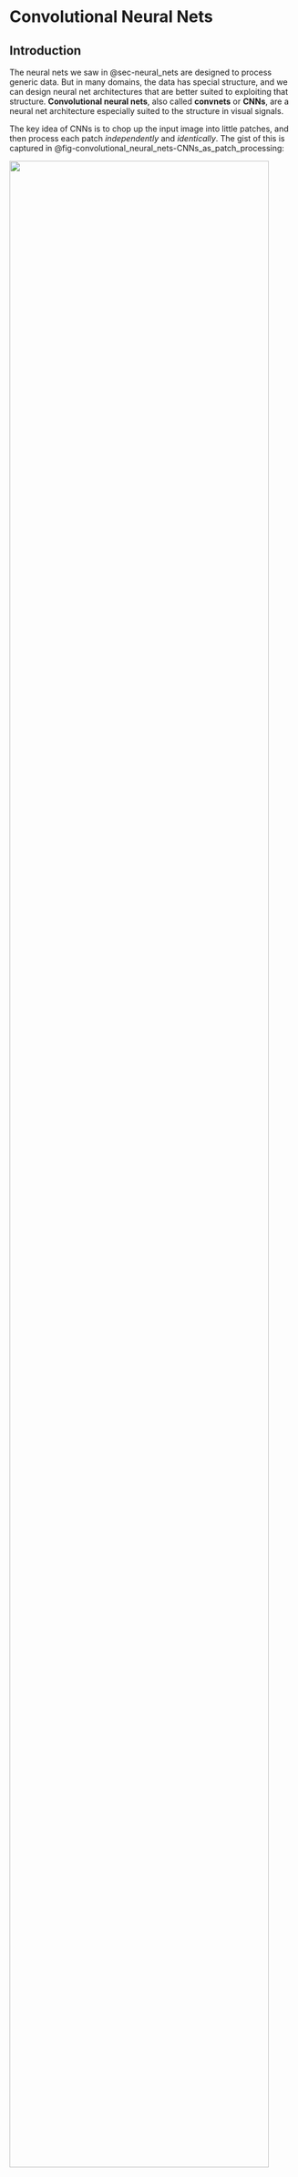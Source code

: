 # Convolutional Neural Nets {#sec-convolutional_neural_nets}

## Introduction

The neural nets we saw in @sec-neural_nets are designed to process generic data. But in many domains, the data has special structure, and we can design neural net architectures that are better suited to exploiting that structure. **Convolutional neural nets**, also called **convnets** or **CNNs**, are a neural net architecture especially suited to the structure in visual signals.

The key idea of CNNs is to chop up the input image into little patches,
and then process each patch *independently* and *identically*. The gist
of this is captured in
@fig-convolutional_neural_nets-CNNs_as_patch_processing:

:::{#fig-convolutional_neural_nets-CNNs_as_patch_processing}
![](figures/convolutional_neural_nets/CNNs_as_patch_processing.png){width="95%"}

CNNs as patch processing. *Photo source*: Fredo Durand.
:::

:::{.column-margin}
CNNs are also well suited to processing many other
spatial or temporal signals, such as geospatial data or sounds. If there
is a natural way to scan across a signal, processing each windowed
region separately, then CNNs may be a reasonable choice.
:::


Each patch is processed with a classifier module, which is a neural net.
Essentially, this neural net scans across the patches in the input and
classifies each. The output is a label *for each patch in the input
image*. If we rearrange these predictions back into the shape of the
input image and color code them, we get the below input-output mapping
(@fig-convolutional_neural_nets-CNN_example_coarse):

:::{#fig-convolutional_neural_nets-CNN_example_coarse}
![](figures/convolutional_neural_nets/CNN_example_coarse.png){width="95%"}

Input-output mapping of a CNN.
:::

Notice that this is quite different than the neural nets we saw in @sec-neural_nets, which output a single prediction on the entire image; CNNs output a two-dimensional (2D) *array* of predictions.
We may also chop up the image into *overlapping* patches. If we do this
densely, such that each patch is one pixel offset from the last, we get
a full resolution image of predictions
(@fig-convolutional_neural_nets-CNN_example_fine):

:::{#fig-convolutional_neural_nets-CNN_example_fine}
![](./figures/convolutional_neural_nets/CNN_example_fine.png){width="95%"}

Dense input-output mapping.
:::

Now that looks impressive! This CNN solved a task known as **semantic
segmentation**, which is the task of assigning a class label to each
pixel in an image. One reason CNNs are powerful is because they map an
input image to an output image *with the same shape*, rather than
outputting a single label like in the nets we saw in previous chapters.
CNNs can also be generalized to input and output other kinds of
structures. The key property is that the output matches the topology of
the input: an N-dimensional (ND) tensor of inputs will be mapped to an
ND tensor of outputs.

Keeping in mind that chopping up and predicting is really all a CNN is
doing, we will now dive into the details of how they work.

## Convolutional Layers

CNNs are neural networks that are composed of **convolutional layers**. A convolutional layer
transforms inputs $\mathbf{x}_{\texttt{in}}$ to outputs
$\mathbf{x}_{\texttt{out}}$ by convolving $\mathbf{x}_{\texttt{in}}$
with one or more filters $\mathbf{w}$. A convolutional layer with a
single filter looks like this: 
$$\begin{aligned}\mathbf{x}_{\texttt{out}}= \mathbf{w} \star \mathbf{x}_{\texttt{in}}+ b & \quad\quad \triangleleft \quad \texttt{conv}
\end{aligned}
$${#eq-convolutional_neural_nets-convolutional_filter}
where $\mathbf{w}$ is the kernel and $b$ is the bias; $\theta = [\mathbf{w}, b]$ are the parameters of this layer. 

:::{.column-margin}
In this chapter, we deviate slightly from our usual notation and use lowercase for convolutional filter $\mathbf{w}$, regardless of whether the kernel is a 1D array, a 2D array, or an ND array.
:::


Recalling the definition of the operator $\star$ from @sec-linear_image_filtering, we give here an example of
a convolutional layer over a 2D array $\mathbf{x}_{\texttt{in}}$, using
a square kernel of size $K \times K$: 

$$\begin{aligned}x_{\texttt{out}}[n,m] =
b + \sum_{k_1,k_2=-K}^K w[k_1,k_2] x_{\texttt{in}}[n+k_1,m+k_2] & \quad\quad \\
\triangleleft \quad \texttt{conv}\quad \text{(expanded)}
\end{aligned}$${#eq-convolutional_neural_nets-convolutional_filter_expanded} 

:::{.column-margin}
"Convolutional" layers in deep nets are typically actually defined as cross-correlations ($\star$) and we stick to that convention in this book. We need not worry about the misnomer because whether you implement the layers with convolution or cross-correlation usually makes no difference for learning. This is because both *span an identical hypothesis space* (any cross-correlation can be converted to an equivalent convolution by flipping the filter horizontally and vertically).
:::

As discussed in @sec-linear_image_filtering, convolution is just a special kind of linear transform. Similarly, a convolutional layer is just a special kind of linear layer. It is a linear layer whose matrix $\mathbf{W}$ is Toeplitz. We can view it either as a matrix or as a neural net, as shown in @fig-convolutional_neural_nets-conv_matrix_vs_net, which shows the case of a one-dimensional (1D) convolution over a 1D signal $\mathbf{x}_{\texttt{in}}$, with zero bias.

![Two equivalent visualizations of a convolutional layer.](figures/convolutional_neural_nets/conv_matrix_vs_net.png){width="100%" #fig-convolutional_neural_nets-conv_matrix_vs_net}

We already saw that convolutional filters are useful for image processing in [Foundations of Image Processing](/part_foundation_image_processing.html) and @sec-linear_filters. In those sections, we introduced a variety of hand-designed filter banks with useful properties. A CNN instead *learns* an effective filter bank.


### Multi-Input, Multi-Output Convolutional Layers

In image processing, convolution usually refers to filtering a 1-channel
signal and producing a 1-channel output, e.g., filtering a grayscale
image and producing a scalar-valued response image. In neural networks,
convolutional layers are more general, and typically map a multichannel
input to a multichannel output. In this section we define how to handle
multichannel inputs, then how to handle multichannel outputs, and then
put them together to define the fully general convolutional layer.

##### Multichannel inputs {#multichannel-inputs .unnumbered}

Suppose we have an RGB image
$\mathbf{x}_{\texttt{in}}\in \mathbb{R}^{3 \times N \times M}$. To apply
a convolutional layer to such a multichannel image we simply use a
multichannel filter $\mathbf{w} \in \mathbb{R}^{C \times K \times K}$,
and filter each input channel with the corresponding filter channel,
then sum the responses: 
$$\begin{aligned}    \mathbf{x}_{\texttt{out}}= \sum_{c} \mathbf{w}[c,:,:] \star \mathbf{x}_{\texttt{in}}[c,:,:] + b[c] & \quad \triangleleft \quad\texttt{conv}\quad \text{(multichannel in)}
\end{aligned}$$

##### Multichannel outputs {#multichannel-outputs .unnumbered}

Above we saw a convolutional layer with just a single filter. More
commonly each convolutional layer in a neural network will apply a set
of filters, i.e. a **filter bank**. If we have a bank of $C$
filters $\mathbf{w}_0, \ldots, \mathbf{w}_{C-1}$, and apply them to a
grayscale input image
$\mathbf{x}_{\texttt{in}}\in \mathbb{R}^{N \times M}$, we get $C$ output images: 
$$\begin{aligned}
    \mathbf{x}_{\texttt{out}}[0,:,:] &= \mathbf{w}[0,:,:] \star \mathbf{x}_{\texttt{in}}+ b[0]\\
    &\vdots \nonumber\\
    \mathbf{x}_{\texttt{out}}[C,:,:] &= \mathbf{w}[C-1,:,:] \star \mathbf{x}_{\texttt{in}}+ b[C-1]
\end{aligned}$${#eq-convolutional_neural_nets0-convolutional_layer_filter_bank} 

Now $\mathbf{x}_{\texttt{out}}$ is an image with $C$
channels. Each channel is the response of the input image to one of the
filters.

:::{.column-margin}
We use the term "image" to refer to any 2D
array of measurements or features. An image does not have to be a
conventional photograph.
:::

We call each of these channels a **feature map**, as it shows some features of the input, such as where
the vertical edges are.

##### Multi-Input, Multi-Output {#multi-input-multi-output .unnumbered}

Putting both of the above together, we can define a general
convolutional layer that maps a signal with $C_{\texttt{in}}$ input
channels to a signal with $C_{\texttt{out}}$ output channels. Here is
what this looks like for an image
$\mathbf{x}_{\texttt{in}}\in \mathbb{R}^{C_{\texttt{in}}\times N \times M}$,
where $c_2$ indexes the output channel, with
$c_2 \in \{0, \ldots, C_{\texttt{out}}-1\}$: 

$$\begin{aligned}\mathbf{x}_{\texttt{out}}[c_{\texttt{2}},:,:] = \sum_{c_{\texttt{1}}=1}^{C_{\texttt{in}}} \mathbf{w}[c_{\texttt{1}},c_{\texttt{2}},:,:] \star \mathbf{x}_{\texttt{in}}[c_{\texttt{1}},:,:] + b[c_{\texttt{2}}] & \quad \triangleleft \quad\texttt{conv}\quad \text{(multi-in-out)}
\end{aligned}
$${#eq-convolutional_neural_nets-convolutional_layer_multichannel}

Notation for multichannel convolutions can get hard to
keep track of, so let's spell out a few of the pieces here, which are
also visualized in
@fig-convolutional_neural_networks-multichannel_conv:

-   $\mathbf{x}_{\texttt{in}}[c_{\texttt{1}},:,:]$ is the
    $c_{\texttt{1}}$-th channel of the input signal.

-   The filter bank is $C_{\texttt{out}}$ filters,
    $[\mathbf{w}[:,0,:,:], \ldots, \mathbf{w}[:,C_{\texttt{out}}-1,:,:]]$,
    each of which applies one convolutional filter per input channel and
    then sums the responses over all these filters.

-   This convolutional layer maps inputs
    $\mathbf{x}_{\texttt{in}}\in \mathbb{R}^{C_{\texttt{in}}\times N \times M}$
    to outputs
    $\mathbf{x}_{\texttt{out}}\in \mathbb{R}^{C_{\texttt{out}}\times N \times M}$.

-   The filter bank is represented by a tensor
    $\mathbf{w} \in \mathbb{R}^{C_{\texttt{in}}\times C_{\texttt{out}}\times K \times K}$,
    where $K$ is the (spatial, square) kernel size.

![Multichannel convolution.](figures/convolutional_neural_nets/multichannel_conv.png){width="65%" #fig-convolutional_neural_networks-multichannel_conv}

It's important to get comfortable with the shapes of the data and
parameter tensors that get processed through different neural
architectures. This is essential when designing and building these
architectures, and when analyzing and debugging them. Let's go through
an example with concrete numbers. Consider data
$\mathbf{x}_{\texttt{in}}$, which is an RGB image of size
$128 \times 128$ pixels. We will pass it through a convoluational layer
that applies a bank of $3 \times 3$ filters (this refers to the spatial
extent of the filters). We omit the bias terms for simplicity. The
output ends up being a $96 \times 128 \times 128$ tensor, as shown in
@fig-convolutional_neural_nets-multichannel_conv_diagram.

![A convolutional layer that applies a bank of $3 \times 3$ filters. How many parameters does each filter have? How many filters are in the filter bank? *Source*: created by Jonas Wulff.](figures/convolutional_neural_nets/multichannel_conv_diagram.png){width="65%" #fig-convolutional_neural_nets-multichannel_conv_diagram}

To check your understanding, you should be able to answer the following
questions:

1.  How many parameters does each filter have? (A) 9, (B) 27, (C)
    96, (D) 864

2.  How many filters are in the filter bank? (A) 3, (B) 27, (C) 96, (D)
    can't say

The answers are given in the footnote.[^1]

### Strided Convolution

Convolutional layers, as defined previously, maintain the spatial resolution of the signal they process. However, commonly it is sufficient, or even desirable, to output a lower resolution. This can be achieved with strided convolution: 

$$\begin{aligned}x_{\texttt{out}}[n,m] =
b + \sum_{k_1,k_2=-K}^K w[k_1,k_2] x_{\texttt{in}}[s_n n-k_1,s_m m-k_2] & \quad\quad \triangleleft \quad \texttt{conv}\quad \text{(strided)}
\end{aligned}
$${#eq-convolutional_neural_nets-convolutional_filter_strided} 
where $s_n$ and $s_m$ are the strides in the vertical and horizontal directions, respectively. 

:::{.column-margin}
Here and below, we define operations for the simplest case of convolution of a
single square filter with a single channel 2D signal. All these
operations can be straightforwardly extended for the multichannel in,
multichannel out case, and for ND signals, and for non-square kernels.
We leave it as an exercise for the reader to write out these variations
as needed.
:::

Commonly we use the same stride $s_n = s_m = s$. A convolution layer
with these strides performs a mapping $\mathbb{R}^{M \times N} \rightarrow \mathbb{R}^{N/s_n \times M/s_m}$.
In order to make this mapping well-defined, we require that $N$ or $M$
are divisible by $s_n$ and $s_m$, respectively; if they are not, we may
may pad (or crop) the input until they are.

Strided convolution looks like this
(@fig-convolutional_neural_networks-strided_conv_diagram):

![Strided convolution.](figures/convolutional_neural_nets/strided_conv_diagram.png){width="100%" #fig-convolutional_neural_networks-strided_conv_diagram}


Strided convolutions can significantly reduce the computational cost and memory requirements when a neural network is large. However, strided
convolution can decrease the quality of the convolution. Let's look at
one concrete example where the kernel is the 2D Laplacian:
$$\mathbf{w} =\begin{bmatrix}
  0 ~& -1 ~& 0 \\
  -1 ~& 4 ~& -1\\
  0~& -1 ~& 0
\end{bmatrix}$$ 

As we saw in @sec-image_derivatives, this filter detects boundaries on images. @fig-convolutional_neural_nets-strided_conv_results shows an
input image, and the result of strided convolution with the Laplacian
kernel with strides 1, 2, and 4. The second row shows the magnitude of
the discrete Fourier transforms (DFT).

:::{#fig-convolutional_neural_nets-strided_conv_results}
| Input  | Stride 1 | Stride 2 | Stride 4 |
|--------|----------|----------|----------|
| ![](figures/convolutional_neural_nets/aliasing_stride_0.jpg){width=100%} | ![](figures/convolutional_neural_nets/aliasing_stride_1.jpg){width=100%} | ![](figures/convolutional_neural_nets/aliasing_stride_2.jpg){width=100%} | ![](figures/convolutional_neural_nets/aliasing_stride_4.jpg){width=100%} |
| ![](figures/convolutional_neural_nets/aliasing_stride_0_DFT.jpg){width=100%} | ![](figures/convolutional_neural_nets/aliasing_stride_1_DFT.jpg){width=100%} | ![](figures/convolutional_neural_nets/aliasing_stride_2_DFT.jpg){width=100%} | ![](figures/convolutional_neural_nets/aliasing_stride_4_DFT.jpg){width=100%} |

**Figure:** Strided convolution results and their Fourier transforms.
:::



The result with stride 1 looks fine, and it is the output we would
expect. However, stride 2 starts showing some artifacts on the
boundaries, and stride 4 shows very severe artifacts, with some
boundaries disappearing. The DFTs make the artifacts more obvious. In
the stride 2 result we can see severe aliasing artifacts that introduce
new lines in the Fourier domain that are not present in the DFT of the
input image.

One can argue that these artifacts might not be important when the
kernel is being learned. Indeed, the learning could search for kernels
that minimize the artifacts due to aliasing as those probably increase
the loss. Also, as each layer is composed of many channels, the set of
learned kernels could learn to compensate for the aliasing produced by
other channels. However, this reduces the space of useful kernels, and
the learning might not succeed in removing all the artifacts.

### Dilated Convolution

Dilated convolution is similar to strided convolution but spaces out the *filter* itself rather than spacing out where the filter is applied to the image: 
$$\begin{aligned}
x_{\texttt{out}}[n,m] =
b + \sum_{k_1,k_2=-K}^K w[k_1,k_2] x_{\texttt{in}}[n-d_kk_1,m-d_kk_2] & \quad\quad \triangleleft \quad \texttt{conv}\quad \text{(dilated)}
\end{aligned}
$${#eq-convolutional_neural_nets-convolutional_filter_dilated}


:::{.column-margin}
Here we dilate by factor $d_k$ in
both spatial dimensions but we could choose a different dilation in each
dimension. Or, we could even dilate in the channel dimension, if we were
using a multichannel convolution, but this is uncommon.
:::

An example of a dilated filter is visually shown in
@fig-convolutional_neural_networks-dilated_conv_diagram:

![Dialated convolution. Dark gray cells have value 0.](figures/convolutional_neural_nets/dilated_conv_diagram.png){width="100%" #fig-convolutional_neural_networks-dilated_conv_diagram}

As can be seen in the visualization, dilation is a way to achieve a
filter with large kernel while only requiring a small number of weights. The weights are just spaced out so that a few will cover a bigger region of the image.

As was the case with strided convolution, dilation can also introduce
artifacts. Let's look at one example in detail that illustrates the
effect of dilation on a filter. Let's consider the blur kernel,
$b_{2,2}$: 

$$\mathbf{w} = \frac{1}{16}\begin{bmatrix}
  1 ~& 2 ~& 1 \\
  2 ~& 4 ~& 2\\
  1~& 2 ~& 1
\end{bmatrix}$$ 

This filter blurs the input image by computing the
weighted average of pixel intensities around each pixel location. But,
dilation transforms this filter in ways that change the behavior of the
filter, which does not behave as a blur filter any longer.


:::{.column-margin}
We saw that the 1D signal $[-1, 1, -1, ...]$
convolved with $[1,2,1]$ outputs zero. However, check what happens when
we convolve the input with the dilated kernel
$[1, 0, 2, 0, 1]$.
:::

The next figure shows the kernel with dilations $d_k=1$, $d_k=2$, and $d_k=4$ together with the magnitude of the DFT of the three resulting kernels \(@fig-convolutional_neural_nets-aliasing_dilated_kernel_binomial\).

![Dialed filters and their Fourier transforms.](figures/convolutional_neural_nets/aliasing_dilated_kernel_binomial.png){width="100%" #fig-convolutional_neural_nets-aliasing_dilated_kernel_binomial}

When using the original binomial filter (which corresponds to $d_k=1$) the DFT shows that the filter is a low-pass filter. When applying dilation ($d_k=2$) the DFT changes and it is not unimodal anymore. It has now eight additional local maximum in high spatial frequencies. With $d_k=4$, the DFT reveals an even more complex frequency behavior. @fig-convolutional_neural_nets-dilated_blur_mit_dome_example shows one input image and the result of the dilated convolutions with the blur kernel, $b_{2,2}$, with dilations $d_k=1$, $d_k=2$, and $d_k=4$.

When using the original binomial filter (which corresponds to $d_k=1$)
the DFT shows that the filter is a low-pass filter. When applying
dilation ($d_k=2$) the DFT changes and it is not unimodal anymore. It
has now eight additional local maximum in high spatial frequencies. With
$d_k=4$, the DFT reveals an even more complex frequency behavior.
@fig-convolutional_neural_nets-dilated_blur_mit_dome_example shows one
input image and the result of the dilated convolutions with the blur
kernel, $b_{2,2}$, with dilations $d_k=1$, $d_k=2$, and $d_k=4$.

::: {#fig-convolutional_neural_nets-dilated_blur_mit_dome_example}
| Input        | $d_k$ = 1                                                       | $d_k$ = 2                                                       | $d_k$ = 4                                                       |
|--------------|---------------------------------------------------------------|---------------------------------------------------------------|---------------------------------------------------------------|
| ![](figures/convolutional_neural_nets/aliasing_dilated_1.jpg){width=100%}     | ![](figures/convolutional_neural_nets/aliasing_dilated_2.jpg){width=100%}     | ![](figures/convolutional_neural_nets/aliasing_dilated_3.jpg){width=100%}     | ![](figures/convolutional_neural_nets/aliasing_dilated_4.jpg){width=100%}     |
| ![](figures/convolutional_neural_nets/aliasing_dilated_1_DFT.jpg){width=100%} | ![](figures/convolutional_neural_nets/aliasing_dilated_2_DFT.jpg){width=100%} | ![](figures/convolutional_neural_nets/aliasing_dilated_3_DFT.jpg){width=100%} | ![](figures/convolutional_neural_nets/aliasing_dilated_4_DFT.jpg){width=100%} |

: Result of the dilated convolutions with the blur kernel, $b_{2,2}$, with dilations $d_k=1$, $d_k=2$, and $d_k=4$.
:::


In summary, using dilation increases the size of the convolution kernels without increasing the computations (which is the original desired property) but it reduces the space of useful kernels (which is an undesired property).

There are ways in which dilation can be used to increase the family of
useful filters. For instance, by composing three convolutions with
$d_k=1$, $d_k=2$, and $d_k=4$ together
(@fig-convolutional_neural_networks-dilated_conv_cascade), one can
create a kernel that can switch during learning between high and low
spatial frequencies and small and large kernels.

![Convolving dilated filters creates a new filter that can measure effects at a mixture of frequencies.](figures/convolutional_neural_nets/dilated_conv_cascade.png){width="100%" #fig-convolutional_neural_networks-dilated_conv_cascade}


This results in a kernel with a size of $9 \times 9$ (81 values) defined
by 27 values. The relative computational efficiency increases when we
cascade more filters with higher levels of dilation.
@fig-convolutional_neural_nets-kernels_resulting_from_dilated_filters
shows several multiscale kernels that can be obtained by the
convolutions of three dilated kernels. Can you guess which kernels were
used?



![Example kernels that each result from convolving three filters.](figures/convolutional_neural_nets/dilated_examples.png){width="100%" #fig-convolutional_neural_nets-kernels_resulting_from_dilated_filters}

As the figure shows, the cascade of three dilated convolutions can
generate a large family of filters with different scales, orientations,
shifts, and also other patterns such as corner detectors, long edge
detectors, and curved edge detectors. The last four kernels shows the
result of convolving three random kernels, which provides further
illustration of the diversity of kernels one can build. Each kernel is a $3 \times 3$ array sampled from a Gaussian distribution.

### Low-Rank Filters

Dilation is one way to create a big filter that is parameterized by just a small number of weights, that is, a low-rank filter. This trick can be useful in many contexts where we know that good filters have low-rank
structure. Dilation uses this trick to make big kernels, which can
capture long-range dependences.


Separable filters are another kind of low-rank filter that is useful in many applications (see @sec-fourier_analysis). We can create a convolutional layer with separable filters by simply stacking two convolutional layers in sequence, with no other layers in between. The first layer is a filter bank with $K \times 1$ kernels and the second uses $1 \times K$ kernels. The composition of these layers is equivalent to a single convolutional layer with $K \times K$ separable filters. Two examples of such separable filters are given below @fig-convolutional_neural_nets-kernels_separable_aprox):

:::{.column-margin}
When convolving one row and one column vector, $\mathbf{w} = \mathbf{u}^\mathsf{T} \circ \mathbf{v}$, the result is the outer product: $w \left[n,m \right] = u\left[n \right] v\left[m \right]$.
:::

![Two examples of separable filters.](figures/convolutional_neural_nets/kernels_separable_aprox.png){width="100%" #fig-convolutional_neural_nets-kernels_separable_aprox}


Some important kernels are nonseparable but can be approximated by a
linear combination of a small number of separable filters. For instance,
the Gaussian Laplacian is nonseparable but can be approximated by a
separable filter as shown here
(@fig-convolutional_neural_nets-laplacian_separable_aprox):

![Approximating a Gaussian Laplacian filter as the outer product of two 1D filters.](figures/convolutional_neural_nets/laplacian_separable_aprox.png){width="100%" #fig-convolutional_neural_nets-laplacian_separable_aprox}

The diagonal Gaussian derivative is another nonseparable kernel. When
using a $3 \times 3$ kernel to approximate it we have: 

$$\mathbf{w} = 
\begin{bmatrix}
  0 ~& -2 ~& -2 \\
  2 ~& 0 ~& -2\\
  2~& 2 ~& 0
\end{bmatrix}$$ 

But we know from @sec-image_derivatives that this kernel can be written
as a linear combination of two separable kernels:
$\mathbf{w} = \text{Sobel}_x + \text{Sobel}_y$, as defined in equation
(@eq-sobel_kernels). In general, any $M \times N$ filter can be
decomposed as a linear sum of $\min(N,M)$ separable filters. The
separable filters can be obtained by applying the singular value
decomposition (SVD) to the kernel array $\mathbf{w}$. The SVD results in three matrices, $\mathbf{U}$, $\mathbf{S}$ and $\mathbf{V}$, so that
$\mathbf{w} = \mathbf{U} \mathbf{S} \mathbf{V}^\mathsf{T}$, where the
columns of $\mathbf{U}$ and $\mathbf{V}$ are the separable 1D filters
and the diagonal values of the diagonal matrix $\mathbf{S}$ are the
linear weights. Computational benefits are only obtained when using
small linear combinations for large kernels. Also, in a neural network,
one could use only separable filters for all the units and the learning
could discover ways of combining them in order to build more complex,
nonseparable kernels.

### Downsampling and Upsampling Layers

In @sec-image_pyramids we saw image pyramids and showed how
they can be used for analysis and synthesis. CNNs can also be structured
as analysis and synthesis pyramids, and this is a very powerful tool. To
create a pyramid we just need to introduce a way of downsampling the
signal during analysis and upsampling during synthesis. In CNNs this is
done with **downsampling and upsampling layers**.

Downsampling layers transform the input tensor to an output tensor that
is smaller in the spatial dimensions:
$\mathbb{R}^{N \times M} \rightarrow \mathbb{R}^{N/s_n \times M/s_m}$.
We already saw one kind of downsampling layer, strided convolution,
which is equivalent to convolution followed by subsampling. Another
common kind of downsampling layer is **pooling**, which we will encounter in
@sec-convolutional_neural_nets-pooling_layers.

Upsampling layers perform the opposite transformation, outputting a
tensor that is larger in the spatial dimensions than the input:
$\mathbb{R}^{N \times M} \rightarrow \mathbb{R}^{Ns_n \times Ms_m}$. 

One kind of upsampling layer can be made as the analogue of strided
convolution. Strided convolution convolves then subsamples; this
upsampling layer instead dilates the signal then convolves. Starting
with a blank image of zeros, $\mathbf{h} = \mathbf{0}$, we set:
$$\begin{aligned}
    h[ns_n, ms_m] &= x_{\texttt{in}}[n, m] & \quad\quad \triangleleft \quad \texttt{dilation}\\
    \mathbf{x}_{\texttt{out}}&= \mathbf{w} \star \mathbf{h} + b & \quad\quad \triangleleft \quad \texttt{conv}
\end{aligned}$${#eq-convolutional_neural_nets-dilation}  

:::{.column-margin}
This equation applies for all integer values of $n \in \{1,\ldots,N\}$ and $m \in \{1,\ldots,M\}$.
:::

Sometimes the combination of these two layers is called an UpConv layer or a deconvolution layer (but note that deconvolution has a different meaning in signal processing).

## Nonlinear Filtering Layers

All the operations we have covered above are linear (or affine). It is
also possible to define filters that are nonlinear. Like convolutional
filters, these filters slide across the input tensor and process each
window identically and independently, but the operation they perform is
a nonlinear function of the local window.

### Pooling Layers {#sec-convolutional_neural_nets-pooling_layers}

**Pooling layers** are downsampling layers that summarize the
information in a patch using some aggregate statistic, such as the
patch's mean value, called **mean pooling**, or its max value, called **max pooling**, defined as follows: 

$$\begin{aligned}    
x_{\texttt{out}}[i]= \max_{i \in \mathcal{N}(i)} x_{\texttt{in}}[i]& \quad\quad \triangleleft \quad \texttt{max pooling}\\
    x_{\texttt{out}}[i]= \frac{1}{|\mathcal{N}|} \sum_{i \in \mathcal{N}(i)} x_{\texttt{in}}[i]& \quad\quad \triangleleft \quad \texttt{mean pooling}
\end{aligned}$${#eq-convolutional_neural_nets-mean_pooling} 


:::{.column-margin}
The $\mathcal{N}(i)$ indicates the set of indices in the same patch as index $i$.
:::

Like all downsampling layers, pooling layers can be used to reduce the
resolution of the input tensor, removing high-frequency information in
the signal. Pooling is also particularly useful as a way to achieve
*invariance*. Convolutional layers produce outputs that are equivariant
to translations of their input. Pooling is a way to convert equivariance
into invariance. For example, suppose we have run a convolutional filter
that detects vertical edges. The output is a response map that is large
wherever there was a vertical edge in the input image. Now if we run a
max pooling filter across this response map, it will coarsen the map,
resulting in a large response anywhere *near* where there was a vertical
edge in the input image. If we use a max pooling filter with large
enough neighborhood $\mathcal{N}$, the output will be invariant to the
location of the edge in the input image.

Pooling can also be performed across channels, and this can be a way to
achieve additional kinds of invariance. For example, suppose we have a
convolutional layer that applies a filter bank of oriented edge detector
filters, where each filter looks for edges at a different orientation.
Now if we max pool across the channels output by this filter bank, the
resulting feature map will be large wherever an edge of *any*
orientation was found. Normally, we are not looking for edges but for
more complicated patterns, but the same logic applies. First run a bank
of filters that look for the pattern at $k$ different orientations. Then
pool across these $k$ channels to detect the pattern regardless of its
orientation. This can be a great way for a CNN to recognize objects even
if they appear with various rotations within the image. Of course we
usually do not hand-define this strategy but it is one the CNN can learn
to use if given channelwise pooling layers.

### Global Pooling Layers

One extreme of pooling is to pool over the entire spatial extent of the
feature map. Global pooling is a function that maps a
$C \times M \times N$ tensor into a vector of length $C$, where $C$ is
the number of channels in the input.

Global pooling is generally used in layers very close to the output. As
before, global pooling can be **global average pooling**, averaging over
all the responses of the feature map, or **global max pooling**, taking
the max of the feature map.

Global pooling removes spatial information from each channel. However,
spatial information about input features might be still be available
within the output vector if different channels learn to be sensitive to
features at different spatial positions.

### Local Normalization Layers

Another kind of nonlinear filter is the **local normalization layer**.
These layers normalize each activation in a feature map by statistics
the adjacent activations within some neighborhood. There are many
different choices for the type of normalization ($L_1$ norm, $L_2$ norm,
standardization, etc.) and many different choices for the shape of the
neighborhood, such as a square patch in the spatial dimensions, a set of
channels, and so on. Each of these choices leads to different kinds of
normalization filters with different names. One that is historically
important but no longer frequently used is the **local response normalization**, or **LRN**, filter that
was introduced in the AlexNet paper @krizhevsky2012imagenet. This filter
has the following form: $$\begin{aligned}    x_{\texttt{out}}[c,n,m] = x_{\texttt{in}}[c,n,m] / \left( \gamma + \alpha \sum_{i=\max(1,c-l)}^{\max(C,c+l)} x_{\texttt{in}}[i,n,m]^2 \right) ^\beta \quad\quad \triangleleft \quad\texttt{LRN}
\end{aligned}$${#eq-convolutional_neural_nets-LRN} where $\alpha$, $\beta$, $\gamma$, and $l$ are
hyperparameters of the layer. This layer normalizes each activation by
the sum of squares of the activations in a window of adjacent
*channels*.

Although local normalization is a common structure within the brain, it
is not very frequently used in current neural networks, which more often
use global normalization layers like batchnorm or layernorm (which we
saw in @sec-neural_nets.

## A Simple CNN Classifier {#sec-convolutional_neural_nets-simple_CNN}

CNNs are deep nets that stack convolutional layers in a series,
interleaved with nonlinearities. CNNs also frequently use downsampling
and upsampling layers, pooling layers, and normalization layers, as
described above.

CNNs come in a large variety of architectures, each suited to a
different kind of problem. We will see some of these architectures in
@sec-convolutional_neural_nets-popular_architectures. For
now we will focus on just one simple architecture that is suited to
image classification. This architecture progressively downsamples the
image until the last layer makes a single global prediction of the image label (@fig-convolutional_neural_nets-convnet_motif):


![A CNN architecture for image classification.](figures/convolutional_neural_nets/convnet_motif.png){width="100%" #fig-convolutional_neural_nets-convnet_motif}

We will now walk through an example of such a classifier. Let
$\mathbf{x} \in \mathbb{R}^{M \times N}$ be a black and white image. To
process this image, we could use a simple CNN with two convolutional
layers, defined as follows:

$$\begin{align}
    \mathbf{z}_1[c,:,:] &= \mathbf{w}[c,:,:] \star \mathbf{x} + b[c] &\triangleleft \quad \texttt{conv}: [M \times N] \rightarrow [C \times M \times N]\\
    h[c,n,m] &= \max(z_1[c,n,m],0) &\triangleleft \quad \texttt{relu}: [C \times M \times N] \rightarrow [C \times M \times N]\\
    z_2[c] &= \frac{1}{NM} \sum_{n,m} h[c,n,m]  &\triangleleft \quad \texttt{gap}: [C \times M \times N] \rightarrow [C]\\
    \mathbf{z}_{3} &= \mathbf{W} \mathbf{z}_{2} + \mathbf{c} &\triangleleft \quad \texttt{fc}: [C] \rightarrow [K]\\
    y[k] &= \frac{e^{-\tau z_3[k]}}{\sum_{l=1}^K e^{-\tau z_3[l]}} &\triangleleft \quad \texttt{softmax}: [K] \rightarrow [K]
\end{align}$$



:::{.column-margin}
Note that these equations apply for all $c \in \{0,\ldots,C-1\}$, $n \in \{0,\ldots,N-1\}$ and $m \in \{0,\ldots,M-1\}$.
:::

This network has one convolutional layer with $C$ channels followed by a relu layer. The next layer performs spatial global average pooling
(`gap`), and each channel gets projected into a single number that
contains the sum of the outputs of the relu. This results in a
representation given by a vector of length $C$. This vector is then
processed by a **fully connected layer** (`fc`). A fully connected layer is simply another name for a linear layer that is full rank, that is,
every output neuron is connected to every input neuron, and the mapping
is described by a $K \times C$ matrix (plus a bias).

This neural net could be used to solve a $K$-way image classification
problem (because the output is a $K$-way softmax for each input image).
We could train it using gradient descent to find the parameters
$\theta = [\mathbf{w}_1, \ldots, \mathbf{w}_C, \mathbf{b}_1, \ldots, \mathbf{b}_C, \mathbf{W}, \mathbf{c}]$
that optimize a cross-entropy loss over training data.

Such a network is also very easy to define in code, once we have a
library of primitives for basic operations like convolution and softmax:

``` {.python xleftmargin="0.075" xrightmargin="0.075" fontsize="\\fontsize{8.5}{9}" frame="single" framesep="2.5pt" baselinestretch="1.05"}
# first define parameterized layers
conv1 = nn.conv(channels_in=1, channels_out=C, kernel=k, stride=1)
fc1 = nn.fc(dim_in=C, dim_out=K)

# then run data through network
z1 = conv1(x)
h = nn.relu(z1)
z2 = nn.AvgPool2d(h)
z3 = fc1(z2)
y = nn.softmax(z3)
```

## A Worked Example

In this section, we will analyze the simple network described in @sec-convolutional_neural_nets-simple_CNN, trained to
discriminate between horizontal and vertical lines. Each subsection will
tackle one aspect of the analysis that should be part of training any
large system: (1) training and evaluation, (2) visualize and understand
the network, (3) out-of-domain generalization, and (4) identifying
vulnerabilities.

### Training and Evaluation

Let's study one simple classification task. We design a simple image
dataset that contains images with lines. The lines can be horizontal or
vertical. Each image will contain only one type of line.

We want to design a CNN that will classify the image according to the
orientation of the lines that it contains. We define the two output
classes as: $0$ (vertical) and $1$ (horizontal). A few samples from the
training set are shown in
@fig-convolutional_neural_nets-oriented_bars_cnn_trainingset.

![A sample of images from the training set. The training set defines the concept we want to learn. In this case we look for lines. But images of lines might not be enough to describe the concept of a line. What is a line? This lack of a precise definition will haunt us later.](figures/convolutional_neural_nets/oriented_bars_cnn_trainingset.png){width="100%" #fig-convolutional_neural_nets-oriented_bars_cnn_trainingset}

To solve this problem we use the CNN defined before with two
convolutional channels $C=2$ in the first layer. Once we train the
network, we can see that it has solve the task perfectly and that the
output on the test set is 100 percent correct (there are only three
errors out of 10,000 test images). Example images from the test set are
shown in @fig-convolutional_neural_nets-oriented_bars_cnn_testset.

![A sample of images from the test set. The predicted label is shown at the top.](figures/convolutional_neural_nets/oriented_bars_cnn_testset.png){width="100%" #fig-convolutional_neural_nets-oriented_bars_cnn_testset}

### Network Visualization

What has the network learned? How is it solving the problem? One
important part of developing a system is to have tools to prove,
understand, and debug it.

To understand the network it is useful to **visualize** the kernels.
@fig-convolutional_neural_nets-oriented_bars_cnn_kernels shows the two
learned $9 \times 9$ kernels. The first one looks like an horizontal
derivative of a Gaussian filter (as we saw in @sec-image_derivatives and the second one looks like a
vertical derivative of a Gaussian (maybe closer to a second derivative).
In fact, the DFT of each kernel shows that they are quite selective to a
particular band on frequency content in the image.

![Visualization of the learned kernels.](figures/convolutional_neural_nets/oriented_bars_cnn_kernels.png){width="100%" #fig-convolutional_neural_nets-oriented_bars_cnn_kernels}



The fully connected layer has learnt the weights: $$\mathbf{W} =  
\left[
\begin{array}{cc}
2.83 & -2.36  \\
-0.60 & 1.14  
\end{array}
\right]$$ This corresponds to two channel oppositions: the first feature is the vertical output minus the horizontal output, and the second feature computes the horizontal output minus the vertical one.

### Out-of-Domain Generalization

What do we learn by analyzing how the trained network works? One
interesting outcome is that can we predict how the network we defined
before generalizes beyond the distribution of the training set, to
**out-of-domain test samples**.

:::{.column-margin}
Another term for out-of-domain is **out-of-distribution**.
:::


For instance, it seems natural to think that the network should still
perform well in classifying whether the image contains vertical or
horizontal structures even if they are not lines. We can test this
hypothesis by generating images that match our idea of orientation. The
following test images
(@fig-convolutional_neural_nets-oriented_bars_cnn_generalization)
contain different oriented structures but no lines, and still captures
our notion of what should be the correct generalization of the behavior.

![Out-of-domain test examples. The predicted label is shown at the top.](figures/convolutional_neural_nets/oriented_bars_cnn_generalization.png){width="100%" #fig-convolutional_neural_nets-oriented_bars_cnn_generalization}


In fact, the network seems to perform correctly even with these new
images that come from a distribution different from the training set.

### Identifying Vulnerabilities

Does the network solve the task that we had in mind? Can we predict
which inputs will make the output fail? Can we produce test examples
that to us look right but for which the network produces the wrong
classification output? The goal of this analysis is to identify
weaknesses in the learned representation and in our training set
(missing training examples, biases in our data, limitations of the
architecture, etc.).

We saw that the output of the first layer does not really look for
*lines*, instead it looks at where the energy is in the Fourier domain.
So, we could fool the classifier by creating lines that for us look like
vertical lines, but that have the energy content in the wrong side of
the Fourier domain. We saw one trick to do this in @sec-fourier_analysis: modulation. If we multiply an
image containing horizontal lines, by a sinusoidal wave,
$\cos (\pi n / 3)$, we can move the spectral content horizontally as
shown in
@fig-convolutional_neural_nets-oriented_bars_cnn_test_adversarial_creation1.


![Creating a new out-of-domain test image obtained by multiplying an in-domain test image with horizontal lines (left image its DFT) with a sinusoidal wave. The resulting image and its DFT are shown on the right).](figures/convolutional_neural_nets/oriented_bars_cnn_test_adversarial_creation1.png){width="100%" #fig-convolutional_neural_nets-oriented_bars_cnn_test_adversarial_creation1}

The lines still look horizontal to us, but their spectral content now is
higher in the region that overlaps with the vertical line detector
learned by the network. Indeed, when the network processes images that
have lines with this *sinusoidal texture*, it produces the wrong
classification results for all the images
(@fig-convolutional_neural_nets-oriented_bars_cnn_test_adversarial)!


![Classification results on out-of-domain test images created by modulation.](figures/convolutional_neural_nets/oriented_bars_cnn_test_adversarial.png){width="100%" #fig-convolutional_neural_nets-oriented_bars_cnn_test_adversarial}

We have just designed an **adversarial example** manually! The question then could be as
follows: If it is not detecting line orientations, what is it really
detecting? Our analysis of the learned kernels had the answer.


:::{.column-margin}
For complex architectures, **adversarial examples** are obtained as an optimization problem: What is the minimal perturbation of an input that will produce the wrong output in the network?
:::

One way of avoiding this would be to introduce these types of images in
the training set and to repeat the whole process.

## Feature Maps in CNNs

One of the most important concepts when working with CNNs is the feature
map. A feature map can be a channel of the output of a conv layer (as we
defined above) or it can refer to the entire stack of channels at some
layer of a network. The idea is that these are *features* of the input
data and the features are arranged in a *map* -- an array that matches
the shape of the input data. For images, feature maps are 2D spatial
arrays, for videos they are 3D space-time arrays, and so forth.

@fig-convolutional_neural_nets-feature_maps_schematic shows the
interplay between feature maps and filter banks in a CNN:

![The interplay between feature maps and filters banks in a CNN. You can think of the input image itself as an R, G, B feature map and the output logits as a 1x1 resolution feature map with class logits as the channels.](figures/convolutional_neural_nets/feature_maps_schematic.png){width="100%" #fig-convolutional_neural_nets-feature_maps_schematic}

The input to the network is an image and the output is a vector of
logits. We can actually think of these inputs and outputs as feature
maps as well: the input is just a feature map with red, green, and blue
channels and the output is a 1x1 resolution feature map with class
logits as the channels.

Now let's look at the feature maps in a real network,
AlexNet @krizhevsky2012imagenet.
@fig-convolutional_neural_nets-alexnet_feature_maps shows what these
look like after the first and second convolutional layer of the network:

![A selection of feature maps and filters in AlexNet. The layer 1 filter with the orange dashed border slides over the input image and produces the layer 1 feature map with the orange dashed border. The layer 2 filter with the green dashed border slides over the layer 1 feature maps and produces the layer 2 feature map with the green dashed border.](figures/convolutional_neural_nets/alexnet_feature_maps.png){width="100%" #fig-convolutional_neural_nets-alexnet_feature_maps}

There are a few things to notice in this figure. First, the spatial
resolution of the feature maps get lower as we go deeper into the
network, and the number of channels increases. This is common in CNNs:
each layer downsamples and adds channels to partially compensate for the
reduction in resolution. Second, while on the first layer the feature
maps are sensitive to basic patterns in the input image -- edges, lines,
etc -- the maps become more abstracted as we go deeper. This is typical
of image classifier networks: channels in the shallow layers capture
basic image features and channels in the deeper layers increasingly
correspond to class semantics (e.g., one channel might be a heatmap of
where the "bird" pixels are).

@fig-convolutional_neural_nets-feature_maps_pca_viz shows one more way
to visualize feature maps. Rather than plotting the channels as a column
of grayscale images, we run PCA to reduce the channel dimensionality to
3. Then we can directly render each feature map as a color image, with
red showing the first priniciple component of each layer's feature map,
green the second, and blue the third. We show this for 5 layers in three common networks, AlexNet, VGG16 @vgg16, and ResNet18 @he2016deep.

![PCA visualization of feature maps in three convolutional networks. Because each of these networks has a different number of layers, we select 5 that are evenly spaced from the first to last convolutional feature map.](figures/convolutional_neural_nets/feature_maps_pca_viz.png){width="100%" #fig-convolutional_neural_nets-feature_maps_pca_viz}


## Receptive Fields {#sec-convolutional_neural_nets-receptive_fields}

**Receptive fields** are another important concept when working with
CNNs. In @sec-challenge_of_vision we learned about history of
receptive fields in neuroscience. As a reminder, the receptive field of
a neuron is the region of the input signal that the neuron is sensitive
to, i.e. its support. In multilayer perceptrons (MLPs, @sec-neural_nets, the receptive field of each neuron is
the entire input vector since MLPs use *fully* connected layers. In
CNNs, on the other hand, each neuron only sees a portion of the input,
since each output neuron on a conv layer is only connected to a subset
of inputs to the conv layer, determined by the kernel size of the filter that produces that output.

The receptive fields of two example neurons in a CNN are shown below
(@fig-convolutional_neural_networks-RFs):


![Receptive fields in a CNN. The black filled neurons are within the receptive fields of each labeled neuron (left: $x_2[3]$, right: $x_1[5]$).](figures/convolutional_neural_nets/RFs.png){width="100%" #fig-convolutional_neural_networks-RFs}


Notice that the receptive field grows the deeper we go into the network. To understand why, consider a CNN without nonlinearities. Then the $l+1$-th layer is the composition of $l$ convolutional filters. As we
saw in @sec-linear_image_filtering-properties_of_the_convolution composing filters results in a new filter with larger support (kernel
size). The same happens in a CNN with pointwise nonlinearities, since
pointwise operations do not affect receptive field (the outputs have the
same receptive fields as the inputs). Further, whenever we have a
downsampling layer by factor $s$, the receptive field of the output is
$s$ times larger than the receptive field of the input. Because of these
properties, receptive field sizes can grow rapidly as we go deeper in
CNNs. Generally we want that the final layer of the CNN has large enough
receptive fields to see entire input image, so that output neurons are
sensitive to *all* pixels in the input. This can be achieved with a
`gap` layer, whose output will always have a receptive field size that
covers the entire input.

## Spatial Outputs {#sec-convolutional_neural_networks-spatial_outputs}

In @sec-convolutional_neural_nets-simple_CNN we saw a CNN that
outputs a single class probability vector for an image. What if we want
to output a spatially varying map of predictions, like we discussed in
the intro to this chapter? To achieve this, we can simply downsample
less, so that the final layer of the CNN is a feature map that maintains
higher spatial resolution. It is also important to remove any global
pooling layers.

An example is given below: 

$$\begin{aligned}
    \mathbf{z}_1[c_1,:,:] &= \sum_{c=0}^2 \mathbf{w}_1[c,c_1,:,:] \star \mathbf{x} + b_1[c_1]  &\triangleleft \quad \texttt{conv}\\
    &&[3 \times N \times M] \rightarrow [C_1 \times N \times M]\nonumber\\
    h[c_1,n,m] &= \max(z_1[c_1,n,m],0) &\triangleleft \quad \texttt{relu}\\
    &&[C_1 \times N \times M] \rightarrow [C_1 \times N \times M]\nonumber\\
    \mathbf{z}_2[c_2,:,:] &= \sum_{c_1=0}^{C_1-1} \mathbf{w}_2[c_1,c_2,:,:] \star \mathbf{x} + b_2[c_2] &\triangleleft \quad \texttt{conv}\\
    &&[C_1 \times N \times M] \rightarrow [C_2 \times N \times M]\nonumber\\
    y[k,n,m] &= \frac{e^{-\tau z_2[k,n,m]}}{\sum_{l=1}^K e^{-\tau z_2[l,n,m]}} &\triangleleft \quad \texttt{softmax}\\
    &&[K \times N \times M] \rightarrow [K \times N \times M]\nonumber
\end{aligned}$$

In @fig-convolutional_neural_networks-image_to_image_arch we visualize
this CNN (showing only a 1D slice of this 2D CNN):

![A 1D slice of a CNN that maps an image to an image. The input is the photo of size $3 \times N \times M$ and the output is a class probability map of size $K \times N \times M$; we visualize the corresponding label map on the right (per-pixel argmax over output probabilities). The blue arrows are the learnable parameters. The gray arrows share the weights of the blue arrows.](figures/convolutional_neural_nets/image_to_image_arch.png){width="100%" #fig-convolutional_neural_networks-image_to_image_arch}

:::{.column-margin}
Notation reminder: nodes that are squares indicate
that they represent multiple channels (each is a vector of
neurons)
:::



Although historically CNNs first became popular as image classifiers,
this usage hides their real power. Rather than thinking of them as
image-to-label architectures, think of them as *image-to-image*
architectures.

:::{.column-margin}
More generally, CNNs are $\mathcal{X}$-to-$\mathcal{X}$ architectures for any domain $\mathcal{X}$ over which translation can be defined.
:::

## CNN as a Sliding Filter

The core of CNNs are the convolutional layers, and in this section we
will consider a CNN with only `conv` layers interleaved with pointwise
nonlinearities. Such a CNN is sometimes called a **fully convolutional
network** or **FCN** @FCNs. What we will show below is that a whole FCN
is just another sliding image filter.

To see why, consider a CNN that processes a 1D signal, and outputs a
feature map $\mathbf{x}_L$. Take two feature vectors in the output map,
$\mathbf{x}_L[:,i]$ and $\mathbf{x}_L[:,j]$. The feature vector at
location $i$ is some function, $F$, of the input patch in its receptive
field,
$\mathbf{x}_L[:,i] = F(\mathbf{x}_{\texttt{in}}[:,\texttt{RF}(i)])$,
where $\texttt{RF}$ returns the coordinates of the receptive field in
the input image. It turns out that the feature vector at pixel $j$ is
produced by the *same* function, just applied to a different patch of
the input:
$\mathbf{x}_L[:,j] = F(\mathbf{x}_{\texttt{in}}[:,\texttt{RF}(j)])$.

This is easiest to understand with a visual proof, which we give in
@fig-convolutional_neural_networks-CNN_as_filter (pointwise
nonlinearities are omitted for clarity):


![A CNN is a non-linear filter. Edge colors indicate shared weights; two edges with the same color have the same weight. The colors demonstrate that the same function $F$ is applied to each patch of input nodes.](figures/convolutional_neural_nets/CNN_as_filter.png){width="100%" #fig-convolutional_neural_networks-CNN_as_filter}


To understand this property, first imagine the CNN has no pointwise
nonlinearities. Then the entire CNN is just the composition of a
sequence of convolutions, which itself is a convolution (by
@eq-linear_image_filtering-conv_associative_property, convolving a
signal with multiple filters in a row is equivalent to convolving the
signal with a single equivalent filter). Therefore, a CNN with no
nonlinearities is itself just a single big convolutional filter. The key
property of such a system is that it processes each input patch
independently and identically. Now notice that this key property is
unchanged when we add pointwise nonlinearities, because they introduce
no interaction between neurons or pixels (they are pointwise after all).
Hence it follows that a complete CNN, made up only of convolutional
layers and pointwies nonlinearities, is itself a nonlinear operator that
applies the same transformation independently and identically to each
patch of the input signal, i.e. a nonlinear
filter!

:::{.column-margin}
This is why, in the intro to this chapter, we
visualized a CNN as chopping up an image into patches and applying the
same "classifier" function to each patch.
:::



## Why Process Images Patch by Patch? {#sec-convolutional_neural_nets-key_properties}

As we have seen above, a fully convoutional CNN can be thought of a
function that processes each patch of the input independently and
identically. 

:::{.column-margin}
A CNN is a non-linear filter. Edge colors indicate shared weights; two edges with the same color have the same weight. The colors demonstrate that the same function $F$ is applied to each patch of input nodes.
:::

In this section we will discuss why these two propties are useful for
image processing.

##### Property #1: Treating Patches as Independent {#property-1-treating-patches-as-independent .unnumbered}

This is a divide-and-conquer strategy. If you were to try to understand
a complex problem, you might break it up into small pieces and solve
each one separately. That's all a CNN is doing. We split up a big
problem (i.e. "interpret this whole photo") into a bunch of smaller
problems (i.e. "interpret each small patch in the image").

Why is this a good strategy?

1.  The small problems are easier to solve than the original problem.

2.  The small problems can all be solved in parallel.

3.  This approach is *agnostic to signal length*, that is, you can solve
    an arbitrarily large problem just by breaking it down to bite size
    pieces and solving them "bird by bird" @lamott1980.

Chopping up into small patches like this is sufficient for many vision
problems because the world exhibits **locality**: related things clump
together, that is, within a single patch; far apart things can often be
safely assumed to be independent.

##### Property #2: Processing Each Patch Identically {#property-2-processing-each-patch-identically .unnumbered}

For images, convolution is an especially suitable strategy because
visual content tends to be *translation invariant*, and, as we learned
in previous chapters, the convolution operator is also translation
invariant.

Typically, objects can appear anywhere in an image and look the same,
like the birds in the photo from
@fig-convolutional_neural_nets-CNNs_as_patch_processing. This is
because as the birds fly across the frame their position changes but
their identity and appearance does not. More generally, as a camera pans
across a scene, the content shifts in position but is otherwise
unchanged.

Because the visual world is roughly translation invariant, it is
justified to process each patch the same way, regardless of its position
(i.e., its translation away from some canonical center patch).

**Translation invariant** just means we process each patch identically,
using the same function $f$. Some texts instead use the term to describe
convolutions. This places emphasis on the fact that if we shift the
input signal by some translation, then the output signal will get
shifted by the same amount. That is, if $f$ is a convolution, we have
the property: 

$$\begin{aligned}
    f(\texttt{translate}(\mathbf{x})) = \texttt{translate}(f(\mathbf{x}))
\end{aligned}$$

## Popular CNN Architectures {#sec-convolutional_neural_nets-popular_architectures}

We have now seen all the essential building blocks of CNNs. In this
section we will treat these blocks like LEGOs and show how to piece them
together to make a variety of useful architectures.

### Encoder and Decoders

In @sec-image_pyramids, we encountered image pyramids that
include both an analysis pipeline, which converts an image into a
multiscale representation of filter responses, and a synthesis pipeline,
which reconstructs the image from the filter responses. Deep networks
also may operate in either the analysis direction or the synthesis
direction. In the context of deep networks, we call the analysis network
an **encoder** and the synthesis network a **decoder**. An encoder maps
from data to a representation of that data, which is usually lower
dimensional, and a decoder performs the inverse operation, mapping from
a representation back to the data.

Encoder and decoder networks will appear many times in this book, and
can be made from many different architectures, including those that are
not neural nets. In the context of CNNs, encoders are typically nets
that take an image as input and then downsample it, layer by layer,
until producing a much lower-dimensional feature map as output. A
decoder is the opposite, taking a set of low-dimensional features as
input, then upsampling them, layer by layer, until producing an image as
the final output. An example of an encoder is an image classifier and an
example of a decoder is an image generator (covered in @sec-generative_models. These two architectural
patterns are shown in
@fig-convolutional_neural_nets-encoders_and_decoders.


![A convolutional encoder (top) and a convolutional decoder (bottom). The exact ordering of the operations (e.g., downsample before or after the non-linearity) is just an example and may vary in different encoder and decoder models. The $\mathbf{z}$ is a feature map or vector of neural activations, and is sometimes called an **embedding** (see @sec-representation_learning)](/figures/convolutional_neural_nets/encoders_and_decoders.png){width="100%" #fig-convolutional_neural_nets-encoders_and_decoders}

One powerful thing you can do with encoders and decoders is to put them
together, forming an **encoder-decoder**. Such an architecture first
encodes the input image into a low-dimensional representation, then
decodes the representation back into an image output. This is therefore
a suitable architecture for image-to-image problems, and it has a few
advantages over the image-to-image CNNs we saw in @sec-convolutional_neural_networks-spatial_outputs: 1) by
downsampling, the internal feature maps are smaller, using less memory
and computation, 2) encoder-decoders introduce an **information
bottleneck** -- i.e. the representation between the encoder and decoder
is low-dimensional and can only transmit so much information -- and this
forces abstraction. This latter concept is one we will study in much
greater detail in @sec-representation_learning, where we will see several
benefits of compressing a signal. A schematic of the encoder-decoder
architecture is shown in
@fig-convolutional_neural_nets-encoder_decoders.

![Encoder-decoder architecture. In this example, the input is an image and the output is a segmentation map.](figures/convolutional_neural_nets/encoder_decoder_arch.png){width="100%" #fig-convolutional_neural_nets-encoder_decoders}

### U-Nets {#sec-convolutional_neural_nets-unet}

Encoder-decoders force the signal to pass through a bottleneck, and
although this can be a good thing (as discussed above), it also makes
the task of the decoder rather difficult. In particular, the decoder may
fail to be able to output high frequency details; for a semantic
segmentation network, the consequence could be that the predicted label
map is very coarse.

To circumvent this problem, we can add that shuttle information directly
across blocks of layers in the net. A skip connection $f$ is simply an
identity pathway that connects two disparate layers of a net,
$f(\mathbf{x}) = \mathbf{x}$.

Adding skip connections to an encoder-decoder results in an architecture
known as a **U-Net** @ronneberger2015u. In this architecture, skip
connections are arranged in a mirror pattern, where layer $l$ is
connected directly to layer $(L-l)$. The output of a skip connection
must somehow be reintegrated into the network. U-nets do this by
concatenating the activations from the prior layer to the activations on
the later layer, along the channel dimension. This architecture can
maintain the information-bottleneck of the encoder-decoder, with its
incumbent benefits in terms of memory and compute efficiency and forced
abstraction, while also allowing residual information to flow through
the skip connections, thereby not sacrificing the ability to output
high-frequency spatial predictions. U-Nets look a lot like the steerable pyramids from @sec-image_pyramids, which also consistent of a
downsampling *analysis* path followed by an upsampling *synthesis* path, with skip connections in between mirror image stages in the pathways.
The main difference is that the U-Net has *learned filters* and
*nonlinearities*. A schematic of a U-net is given in
@fig-convolutional_neural_nets-unet.

![U-net architecture. Each block contains a series of layers. The skip connections concatenate activations.](./figures/convolutional_neural_nets/unet.png){width="100%" #fig-convolutional_neural_nets-unet}

### ResNets

Another popular architecture that uses skip connections is called
**Residual Networks** or **ResNets** @he2016deep. 

:::{.column-margin}
See also Highway Networks @srivastava2015highway, a related architecture that uses a form of skip connection but controlled by multiplicative gates.
:::

In the context of ResNets, skip connections are called **residual connections**. This kind of skip connection is *added* to the output of a block of layers $F$:
$$\begin{aligned}
    \mathbf{x}_{\texttt{out}}= F(\mathbf{x}_{\texttt{in}}) + \mathbf{x}_{\texttt{in}}\quad\quad \triangleleft \quad \texttt{residual block}
\end{aligned}$$ 

In a **residual block** like this, you can think of $F$
as a *residual* that additively perturbs $\mathbf{x}_{\texttt{in}}$ to
transform it into an improved $\mathbf{x}_{\texttt{out}}$. If
$\mathbf{x}_{\texttt{out}}$ does not have the same dimensionality as
$\mathbf{x}_{\texttt{in}}$, then we can add a linear mapping to convert
the dimensions:
$\mathbf{x}_{\texttt{out}}= F(\mathbf{x}_{\texttt{in}}) + \mathbf{W}\mathbf{x}_{\texttt{in}}$.

It is easy for a residual block to simply perform an identity mapping,
it just has to learn to set $F$ to zero. Because of this, if we stack
many residual blocks in a row, it can end up that the net learns to use
only a subset of them. If we set the number of stacked residual blocks
to be very large then the net can essentially learn how deep to make
itself, using as many blocks as necessary to solve the task. ResNets
often exploit this fact by being very deep; for example, they may be
hundreds of blocks deep. @fig-convolutional_neural_nets-resnet depicts
a 5 block deep ResNet.


![ResNet architecture. Each block contains a series of layers. The skip connections add activations from one block to the next.](/figures/convolutional_neural_nets/resnet.png){width="85%" #fig-convolutional_neural_nets-resnet}

## Concluding Remarks

We will see in later chapters that several new kinds of models are
recently supplanting CNNs as the most successful architectures for
vision problems. One such architecture is the **transformer** @sec-transformers. It may be tempting to think, "Why
did we bother learning about CNNs then, if transformers are better!" The reason we cover CNNs is not because the exact architecture presented here will last, but because the underlying principles it embodies are ubiquitous in sensory processing. The two key properties mentioned in @sec-convolutional_neural_nets-key_properties are in fact
present in transformers and many other architectures beyond CNNs:
transformers also include stages that process each patch identically and independently, but they interleave these stages with other stages that globalize information across patches. It comes down to preferences
whether you want to call these newer architectures convolutional or not, and there is currently some debate about it in the community. For us it doesn't matter, because if we learn the principles we can recognize them in all the systems we encounter and need not get hung up on names.

[^1]: The answers are 1-B, 2-C.
